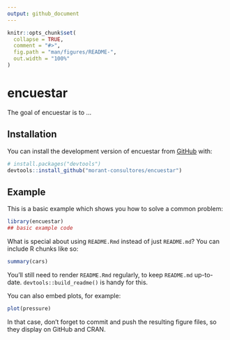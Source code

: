 ```yaml
---
output: github_document
---
```


<!-- README.md is generated from README.Rmd. Please edit that file -->

```r
knitr::opts_chunk$set(
  collapse = TRUE,
  comment = "#>",
  fig.path = "man/figures/README-",
  out.width = "100%"
)
```

# encuestar

<!-- badges: start -->
<!-- badges: end -->

The goal of encuestar is to ...

## Installation

You can install the development version of encuestar from [GitHub](https://github.com/) with:

``` r
# install.packages("devtools")
devtools::install_github("morant-consultores/encuestar")
```

## Example

This is a basic example which shows you how to solve a common problem:

```r
library(encuestar)
## basic example code
```

What is special about using `README.Rmd` instead of just `README.md`? You can include R chunks like so:

```r
summary(cars)
```

You'll still need to render `README.Rmd` regularly, to keep `README.md` up-to-date. `devtools::build_readme()` is handy for this.

You can also embed plots, for example:

```r
plot(pressure)
```

In that case, don't forget to commit and push the resulting figure files, so they display on GitHub and CRAN.
